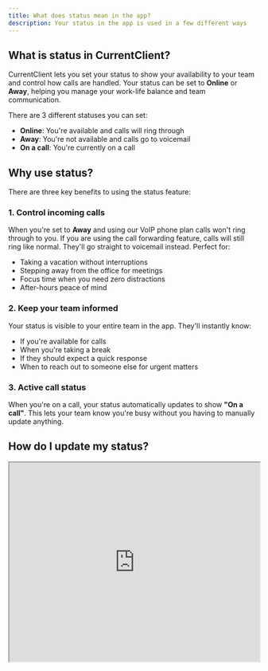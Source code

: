 ```yaml
---
title: What does status mean in the app?
description: Your status in the app is used in a few different ways
---
```


## What is status in CurrentClient?

CurrentClient lets you set your status to show your availability to your team and control how calls are handled. Your status can be set to **Online** or **Away**, helping you manage your work-life balance and team communication.

There are 3 different statuses you can set:

- **Online**: You're available and calls will ring through
- **Away**: You're not available and calls go to voicemail
- **On a call**: You're currently on a call

## Why use status?

There are three key benefits to using the status feature:

### 1. Control incoming calls

When you're set to **Away** and using our VoIP phone plan calls won't ring through to you. If you are using the call forwarding feature, calls will still ring like normal. They'll go straight to voicemail instead. Perfect for:

- Taking a vacation without interruptions
- Stepping away from the office for meetings
- Focus time when you need zero distractions
- After-hours peace of mind

### 2. Keep your team informed

Your status is visible to your entire team in the app. They'll instantly know:

- If you're available for calls
- When you're taking a break
- If they should expect a quick response
- When to reach out to someone else for urgent matters

### 3. Active call status

When you're on a call, your status automatically updates to show **"On a call"**. This lets your team know you're busy without you having to manually update anything.

## How do I update my status?

<Frame>
  <iframe
    src="https://www.loom.com/embed/6a82c3278c5f480fb9f3767c6b772088?hideEmbedTopBar=true"
    width="100%"
  height="400"

/>

</Frame>

The easiest way to manage your status is through the mobile app:

<Steps>
  <Step title="Open the app">
    Go to your home screen in the CurrentClient mobile app
  </Step>

<Step title="Access your profile">
  Tap on your avatar in the top left corner
</Step>

  <Step title="Toggle your status">
    You'll see your current status - simply toggle between Online and Away as
    needed
  </Step>
</Steps>

<Columns cols={2}>
  <Frame caption="Home screen">
    <img
      src="/images/explainers/mobile-dashboard.png"
      alt="Mobile dashboard"
      className="rounded-xl"
    />
  </Frame>
  <Frame caption="Status toggle">
    <img
      src="/images/explainers/mobile-drawer.png"
      alt="Mobile drawer with status"
      className="rounded-xl"
    />
  </Frame>
</Columns>

## FAQ

<AccordionGroup>
  <Accordion title="What if my status shows as red?">
    This usually means the system hasn't recognized that you're online.
    Simply toggle your status to Online and you'll be good to go. The system
    will refresh and show the correct status.
  </Accordion>

<Accordion title="Does status affect text messages?">
  No, your status only affects incoming calls. Text messages will always come
  through regardless of your status setting.
</Accordion>

<Accordion title="Can I set custom status messages?">
  Currently, CurrentClient offers Online and Away statuses. Custom status
  messages are a feature we're considering for the future based on user
  feedback.
</Accordion>

<Accordion title="Will my status sync across devices?">
  Yes! Your status automatically syncs across all your devices. Set it on mobile
  and it updates on desktop, and vice versa.
</Accordion>

  <Accordion title="What happens to calls when I'm set to Away?">
    When you're Away, calls go directly to voicemail. Callers will hear your
    voicemail greeting and can leave a message. You'll see missed call
    notifications when you return.
  </Accordion>
</AccordionGroup>
